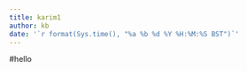 ```yaml
---
title: karim1
author: kb
date: '`r format(Sys.time(), "%a %b %d %Y %H:%M:%S BST")`'
---
```


#hello
